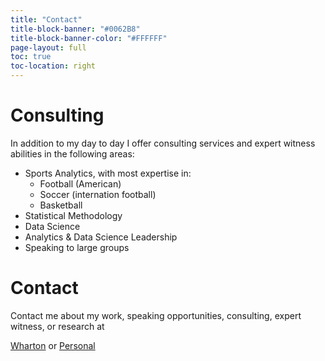```yaml
---
title: "Contact"
title-block-banner: "#0062B8"
title-block-banner-color: "#FFFFFF"
page-layout: full
toc: true
toc-location: right
---
```


# Consulting

::: {#consulting}
In addition to my day to day I offer consulting services and expert witness abilities in the following areas:

-   Sports Analytics, with most expertise in:
    -   Football (American)
    -   Soccer (internation football)
    -   Basketball
-   Statistical Methodology
-   Data Science
-   Analytics & Data Science Leadership
-   Speaking to large groups
:::

# Contact

::: {#contact}
Contact me about my work, speaking opportunities, consulting, expert witness, or research at

[Wharton](mailto:psabin88@wharton.upenn.edu) or [Personal](mailto:r.paul.sabin@gmail.com)
:::
